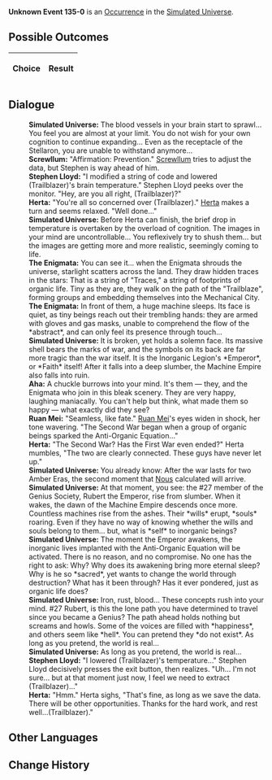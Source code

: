 {{Simulated Universe Event Infobox
|title         = Unknown Event 135-0
|image         = undefined.png
|type          =
|domains_su    = 
|domains_ext   = 
|domains_swarm = 
|domains_gng   = 
|requirements  =
|prev          = 
|next          = 
|indexRewards  =
|characters    = Herta;Ruan Mei;Nous;Screwllum
}}
'''Unknown Event 135-0''' is an [[Simulated Universe/Occurrence|Occurrence]] in the [[Simulated Universe]].

==Possible Outcomes==
{| class="article-table"
!Choice
!Result

|}

<!--
==Gameplay Notes==

-->
==Dialogue==
{{Dialogue Start}}
:'''Simulated Universe:''' The blood vessels in your brain start to sprawl... You feel you are almost at your limit. You do not wish for your own cognition to continue expanding... Even as the receptacle of the Stellaron, you are unable to withstand anymore...
:'''Screwllum:''' "Affirmation: Prevention." [[Screwllum]] tries to adjust the data, but Stephen is way ahead of him.
:'''Stephen Lloyd:''' "I modified a string of code and lowered (Trailblazer)'s brain temperature." Stephen Lloyd peeks over the monitor. "Hey, are you all right, (Trailblazer)?"
:'''Herta:''' "You're all so concerned over (Trailblazer)." [[Herta]] makes a turn and seems relaxed. "Well done..."
:'''Simulated Universe:''' Before Herta can finish, the brief drop in temperature is overtaken by the overload of cognition. The images in your mind are uncontrollable... You reflexively try to shush them... but the images are getting more and more realistic, seemingly coming to life.
:'''The Enigmata:''' You can see it... when the Enigmata shrouds the universe, starlight scatters across the land. They draw hidden traces in the stars: That is a string of "Traces," a string of footprints of organic life. Tiny as they are, they walk on the path of the "Trailblaze", forming groups and embedding themselves into the Mechanical City.
:'''The Enigmata:''' In front of them, a huge machine sleeps. Its face is quiet, as tiny beings reach out their trembling hands: they are armed with gloves and gas masks, unable to comprehend the flow of the *abstract*, and can only feel its presence through touch...
:'''Simulated Universe:''' It is broken, yet holds a solemn face. Its massive shell bears the marks of war, and the symbols on its back are far more tragic than the war itself. It is the Inorganic Legion's *Emperor*, or *Faith* itself! After it falls into a deep slumber, the Machine Empire also falls into ruin.
:'''Aha:''' A chuckle burrows into your mind. It's them &mdash; they, and the Enigmata who join in this bleak scenery. They are very happy, laughing maniacally. You can't help but think, what made them so happy &mdash; what exactly did they see?
:'''Ruan Mei:''' "Seamless, like fate." [[Ruan Mei]]'s eyes widen in shock, her tone wavering. "The Second War began when a group of organic beings sparked the Anti-Organic Equation..."
:'''Herta:''' "The Second War? Has the First War even ended?" Herta mumbles, "The two are clearly connected. These guys have never let up."
:'''Simulated Universe:''' You already know: After the war lasts for two Amber Eras, the second moment that [[Nous]] calculated will arrive.
:'''Simulated Universe:''' At that moment, you see: the #27 member of the Genius Society, Rubert the Emperor, rise from slumber. When it wakes, the dawn of the Machine Empire descends once more. Countless machines rise from the ashes. Their *wills* erupt, *souls* roaring. Even if they have no way of knowing whether the wills and souls belong to them... but, what is *self* to inorganic beings?
:'''Simulated Universe:''' The moment the Emperor awakens, the inorganic lives implanted with the Anti-Organic Equation will be activated. There is no reason, and no compromise. No one has the right to ask: Why? Why does its awakening bring more eternal sleep? Why is he so *sacred*, yet wants to change the world through destruction? What has it been through? Has it ever pondered, just as organic life does?
:'''Simulated Universe:''' Iron, rust, blood... These concepts rush into your mind. #27 Rubert, is this the lone path you have determined to travel since you became a Genius? The path ahead holds nothing but screams and howls. Some of the voices are filled with *happiness*, and others seem like *hell*. You can pretend they *do not exist*. As long as you pretend, the world is real...
:'''Simulated Universe:''' As long as you pretend, the world is real...
:'''Stephen Lloyd:''' "I lowered (Trailblazer)'s temperature..." Stephen Lloyd decisively presses the exit button, then realizes. "Uh... I'm not sure... but at that moment just now, I feel we need to extract (Trailblazer)..."
:'''Herta:''' "Hmm." Herta sighs, "That's fine, as long as we save the data. There will be other opportunities. Thanks for the hard work, and rest well...(Trailblazer)."
{{Dialogue End}}

==Other Languages==
{{Other Languages
|en    = ???
|zhs   = ???
|zht   = ???
|ja    = ???
|ko    = ???
|es    = ???
|fr    = ???
|ru    = ???
|th    = ???
|vi    = ???
|de    = ???
|id    = ???
|pt    = ???
}}

==Change History==
{{Change History|1.0}}
